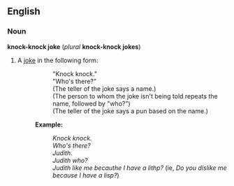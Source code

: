 ==English==
===Noun===
'''knock-knock joke''' (''plural'' '''knock-knock jokes''')

#A [[joke]] in the following form:
#::"Knock knock."
#::"Who's there?"
#::(The teller of the joke says a name.)
#::(The person to whom the joke isn't being told repeats the name, followed by "who?")
#::(The teller of the joke says a pun based on the name.)
#:'''Example:'''
#::''Knock knock.''
#::''Who's there?''
#::''Judith.''
#::''Judith who?''
#::''Judith like me becauthe I have a lithp?'' (ie, ''Do you dislike me because I have a lisp?'')